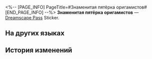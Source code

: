 <%-- [PAGE_INFO]
PageTitle=#Знаменитая пятёрка оригамистов#
[END_PAGE_INFO] --%>
{{Предмет Инфобокс
|id          = 223715
|Изображение = Dreamscape Pass Sticker Знаменитая пятёрка оригамистов.png
|Тип         = Dreamscape Pass Sticker
|Тип2        = Звёзды в грёзах Stickers
|Инвентарь   = 
|Редкость    = 4
|Эффект      = 
|Описание    = Пронумерованные наклейки, используемые для украшения дневника сновидений. Бывают самыми разными.
|Источник1   = [[Завершите все истории птиц-оригами и получите коллекционную карточку «Знаменитая пятёрка оригамистов» из серии «Планета празднеств»]]
}}
{{Описание|Вместе мы достигнем величия.}}
'''Знаменитая пятёрка оригамистов''' — [[Dreamscape Pass]] Sticker.

==На других языках==
{{На других языках
|en   = Famous Five Origamists
|zhs  = 折纸五杰
|zht  = 摺紙五傑
|ja   = 折り紙の五傑
|ko   = 종이새 파이브
|es   = Los cinco grandes maestros del origami
|fr   = Cinq grands maîtres des origamis
|ru   = Знаменитая пятёрка оригамистов
|th   = นกกระดาษผู้กล้าทั้งห้า
|vi   = Chim Giấy Ngũ Kiệt
|de   = Die fünf Origamimeister
|id   = Lima Maestro Origami
|pt   = Cinco Origamistas Célebres
}}

==История изменений==
{{История изменений|3.5}}